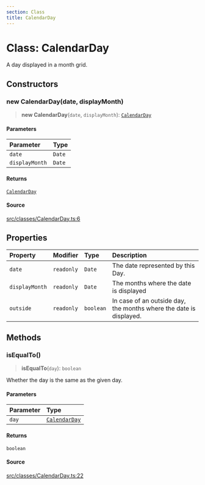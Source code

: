 ```yaml
---
section: Class
title: CalendarDay
---
```


# Class: CalendarDay

A day displayed in a month grid.

## Constructors

### new CalendarDay(date, displayMonth)

> **new CalendarDay**(`date`, `displayMonth`): [`CalendarDay`](/docs/api/next/classes/CalendarDay.mdx)

#### Parameters

| Parameter | Type |
| :------ | :------ |
| `date` | `Date` |
| `displayMonth` | `Date` |

#### Returns

[`CalendarDay`](/docs/api/next/classes/CalendarDay.mdx)

#### Source

[src/classes/CalendarDay.ts:6](https://github.com/gpbl/react-day-picker/blob/45cca307e/src/classes/CalendarDay.ts#L6)

## Properties

| Property | Modifier | Type | Description |
| :------ | :------ | :------ | :------ |
| `date` | `readonly` | `Date` | The date represented by this Day. |
| `displayMonth` | `readonly` | `Date` | The months where the date is displayed |
| `outside` | `readonly` | `boolean` | In case of an outside day, the months where the date is displayed. |

## Methods

### isEqualTo()

> **isEqualTo**(`day`): `boolean`

Whether the day is the same as the given day.

#### Parameters

| Parameter | Type |
| :------ | :------ |
| `day` | [`CalendarDay`](/docs/api/next/classes/CalendarDay.mdx) |

#### Returns

`boolean`

#### Source

[src/classes/CalendarDay.ts:22](https://github.com/gpbl/react-day-picker/blob/45cca307e/src/classes/CalendarDay.ts#L22)
